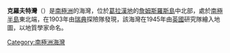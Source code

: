 {{Coord|64|0|S|57|45|W|source:GNIS|display=title}}

'''克羅夫特灣'''（{{lang-en|Croft Bay}}）是[[南極洲|南極洲]]的海灣，位於[[葛拉漢地|葛拉漢地]]的[[詹姆斯羅斯島|詹姆斯羅斯島]]中北部，處於[[南極半島|南極半島]]東北端，在1903年由[[瑞典|瑞典]]探險隊發現，該海灣在1945年由[[英國|英國]]研究隊繪入地圖，以地質學家命名。

{{DEFAULTSORT:Croft Bay}}
[[Category:南極洲海灣|Category:南極洲海灣]]


{{JamesRossIsland-geo-stub}}